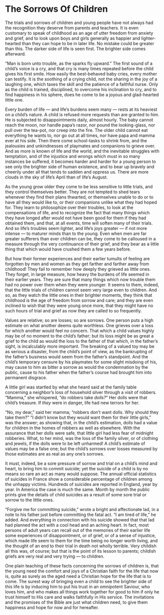 # The Sorrows Of Children

The trials and sorrows of children and young people have not always had the recognition they deserve from parents and teachers. It is even customary to speak of childhood as an age of utter freedom from anxiety and grief, and to look upon boys and girls generally as happier and lighter-hearted than they can hope to be in later life. No mistake could be greater than this. The darker side of life is seen first. The brighter side comes afterward.

"Man is born unto trouble, as the sparks fly upward." The first sound of a child's voice is a cry, and that cry is many times repeated before the child gives his first smile. How easily the best-behaved baby cries, every mother can testify. It is the soothing of a crying child, not the sharing in the joy of a laughing one, which taxes the skill and the patience of a faithful nurse. Only as the child is trained, disciplined, to overcome his inclination to cry, and to find happiness in his sphere, does he come to be a joyous and glad-hearted little one.

Every burden of life — and life's burdens seem many — rests at its heaviest on a child's nature. A child is refused more requests than are granted to him. He is subjected to disappointments daily, almost hourly. The baby cannot reach the moon, nor handle papa's razor, nor pound the looking-glass, nor pull over the tea-pot, nor creep into the fire. The older child cannot eat everything he wants to, nor go out at all times, nor have papa and mamma ever at his side. Then there come school-tasks to shrink from, and the jealousies and unkindnesses of playmates and companions to grieve over. And as more is known of life and the world, and the inevitable struggles with temptation, and of the injustice and wrongs which must in so many instances be suffered, it becomes harder and harder for a young person to see only the brighter side of human existence, and to bear up bravely and cheerily under all that tends to sadden and oppress us. There are more clouds in the sky of life's April than of life's August.

As the young grow older they come to be less sensitive to little trials, and they control themselves better. They are not tempted to shed tears whenever they find their plans thwarted, or themselves unable to do or to have all they would like to, or their companions unlike what they had hoped for. They learn to philosophize over their troubles, to look at the compensations of life, and to recognize the fact that many things which they have longed after would not have been good for them if they had obtained them, and that, at all events, time will soften many of their trials. And so life's troubles seem lighter, and life's joys greater — if not more intense — to maturer minds than to the young. Even when men are far greater sufferers than ever children can be, they come to be calloused in a measure through the very continuance of their grief, and they bear as a little thing that which would have crushed them a few years before.

But how their former experiences and their earlier tumults of feeling are forgotten by men and women as they get farther and farther away from childhood! They fail to remember how deeply they grieved as little ones. They forget, in large measure, how heavy the burdens of life seemed in their earlier years. They are sure that many things which now trouble them had no power over them when they were younger. It seems to them, indeed, that the little trials of children cannot seem very large even to children. And so, as they watch the little ones in their brighter moments, they think that childhood is the age of freedom from sorrow and care; and they are even inclined to wish that they were young once more, that they might have no such hours of trial and grief as now they are called to so frequently.

Values are relative; so are losses; so are sorrows. One person puts a high estimate on what another deems quite worthless. One grieves over a loss for which another would feel no concern. That which a child values highly may be of no moment to the child's father; but its loss might be as great a grief to the child as would the loss to the father of that which, in the father's sight, is incalculably more important. The breaking of a valued toy may be as serious a disaster, from the child's point of view, as the bankrupting of the father's business would seem from the father's standpoint. And the child's temporary censure by his playmates for some slight misdoing of his, may cause to him as bitter a sorrow as would the condemnation by the public, cause to his father when the father's course had brought him into permanent disgrace.

A little girl was startled by what she heard said at the family table concerning a neighbor's loss of household silver through a visit of robbers. "Mamma," she whispered, "do robbers take *dolls?*" Her dolls were that child's treasure. If *they* were in danger, life had new terrors for her.

"No, my dear," said her mamma; "robbers don't want dolls. Why should they take them?" "I didn't know but they would want them for their little girls," was the answer; as showing that, in the child's estimation, dolls had a value for children in the homes of robbers as well as elsewhere. With the assurance that her dolls were safe, that little girl had less fear of midnight robberies. What, to her mind, was the loss of the family silver, or of clothing and jewels, if the dolls were to be left unharmed! A child's estimate of values may be a false one; but the child's sorrows over losses measured by those estimates are as real as any one's sorrows.

It must, indeed, be a sore pressure of sorrow and trial on a child's mind and heart, to bring him to commit suicide; yet the suicide of a child is by no means so rare an act as many would suppose. The annual official statistics of suicides in France show a considerable percentage of children among the unhappy victims. Hundreds of suicides are reported in England, year by year. In America the case is much the same. Month by month the public prints give the details of child suicides as a result of some sore trial or sorrow to the little ones.

"Forgive me for committing suicide," wrote a bright and affectionate lad, in a note to his father just before committing the fatal act. "I am tired of life," he added. And everything in connection with his suicide showed that that lad had planned the act with a cool head and an aching heart. In fact, most persons of adult years can recall out of the memories of their earlier life some experiences of disappointment, or of grief, or of a sense of injustice, which made life seem to them for the time being no longer worth living, and the thought of an end to their trial in death not wholly terrible. Very childish all this was, of course; but that is the point of its lesson to parents; childish griefs are very real and very trying — to children.

One plain teaching of these facts concerning the sorrows of children is, that the young need the comfort and joys of a Christian faith for the life that now is, quite as surely as the aged need a Christian hope for the life that is to come. The surest way of bringing even a child to see the brighter side of this life is by inducing him to put his trust in an omnipotent Saviour, who loves him, and who makes all things work together for good to him if only he trust himself to His care and walks faithfully in His service. The invitations and the promises of the Bible are just what children need, to give them happiness and hope for now and for hereafter.